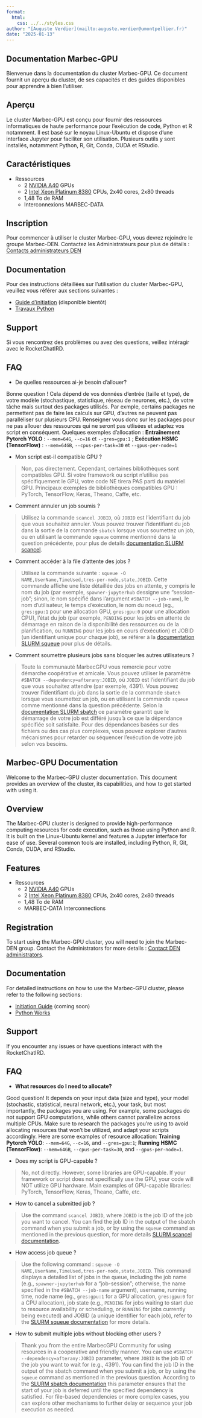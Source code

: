 ```yaml
---
format:
  html:
    css: ../../styles.css
author: "[Auguste Verdier](mailto:auguste.verdier@umontpellier.fr)"
date: "2025-01-13"
---
```



::: {.content-visible when-profile="french"}
# Documentation Marbec-GPU

Bienvenue dans la documentation du cluster Marbec-GPU. Ce document fournit un aperçu du cluster, de ses capacités et des guides disponibles pour apprendre à bien l'utiliser.

## Aperçu

Le cluster Marbec-GPU est conçu pour fournir des ressources informatiques de haute performance pour l'exécution de code, Python et R notamment. Il est basé sur le noyau Linux-Ubuntu et dispose d'une interface Jupyter pour faciliter son utilisation. Plusieurs outils y sont installés, notamment Python, R, Git, Conda, CUDA et RStudio.

## Caractéristiques

- Ressources
    - 2 [NVIDIA A40](https://www.nvidia.com/fr-fr/data-center/a40/) GPUs
    - 2 [Intel Xeon Platinum 8380](https://www.intel.com/content/www/us/en/products/sku/212287/intel-xeon-platinum-8380-processor-60m-cache-2-30-ghz/specifications.html) CPUs, 2x40 cores, 2x80 threads
    - 1,48 To de RAM
    - Interconnexions MARBEC-DATA

## Inscription

Pour commencer à utiliser le cluster Marbec-GPU, vous devrez rejoindre le groupe Marbec-DEN. Contactez les Administrateurs pour plus de détails : [Contacts administrateurs DEN](mailto:marbec-den-admin@listes.ird.fr)

## Documentation

Pour des instructions détaillées sur l'utilisation du cluster Marbec-GPU, veuillez vous référer aux sections suivantes :

- [Guide d'initiation](init_marbec_gpu.qmd) (disponible bientôt)
- [Travaux Python](python/index_python.qmd)


## Support

Si vous rencontrez des problèmes ou avez des questions, veillez intéragir avec le RocketChatIRD.

## FAQ

- De quelles ressources ai-je besoin d'allouer?

Bonne question ! Cela dépend de vos données d'entrée (taille et type), de votre modèle (stochastique, statistique, réseau de neurones, etc.), de votre tâche mais surtout des packages utilisés. Par exmple, certains packages ne permettent pas de faire les calculs sur GPU, d'autres ne peuvent pas paralléliser sur plusieurs CPU. Renseigner vous donc sur les packages pour ne pas allouer des ressources qui ne seront pas utlisées et adaptez vos script en conséquent. Quelques exemples d'allocation : **Entraînement Pytorch YOLO** : `--mem=64G`, `--c=16` et `--gres=gpu:1` ; **Exécution HSMC (TensorFlow)** : `--mem=64GB`, `--cpus-per-task=30` et `--gpus-per-node=1`

- Mon script est-il compatible GPU ?

> Non, pas directement. Cependant, certaines bibliothèques sont compatibles GPU. Si votre framework ou script n'utilise pas spécifiquement le GPU, votre code NE tirera PAS parti du matériel GPU. Principaux exemples de bibliothèques compatibles GPU : PyTorch, TensorFlow, Keras, Theano, Caffe, etc.

- Comment annuler un job soumis ?

> Utilisez la commande `scancel JOBID`, où `JOBID` est l'identifiant du job que vous souhaitez annuler. Vous pouvez trouver l'identifiant du job dans la sortie de la commande `sbatch` lorsque vous soumettez un job, ou en utilisant la commande `squeue` comme mentionné dans la question précédente, pour plus de details [documentation SLURM scancel](https://slurm.schedmd.com/scancel.html).

- Comment accéder à la file d'attente des jobs ?

> Utilisez la commande suivante : `squeue -O NAME,UserName,TimeUsed,tres-per-node,state,JOBID`. Cette commande affiche une liste détaillée des jobs en attente, y compris le nom du job (par exemple, `spawner-jupyterhub` dessigne une "session-job"; sinon, le nom spécifié dans l'argument `#SBATCH --job-name`), le nom d'utilisateur, le temps d'exécution, le nom du noeud (eg., `gres:gpu:1` pour une allocation GPU, `gres:gpu:0` pour une allocation CPU), l'état du job (par exemple, `PENDING` pour les jobs en attente de démarrage en raison de la disponibilité des ressources ou de la planification, ou `RUNNING` pour les jobs en cours d'exécution) et JOBID (un identifiant unique pour chaque job), se référer à la [documentation SLURM squeue](https://slurm.schedmd.com/squeue.html) pour plus de détails.

- Comment soumettre plusieurs jobs sans bloquer les autres utilisateurs ?

> Toute la communauté MarbecGPU vous remercie pour votre démarche coopérative et amicale. Vous pouvez utiliser le paramètre `#SBATCH --dependency=afterany:JOBID`, où `JOBID` est l'identifiant du job que vous souhaitez attendre (par exemple, 4391). Vous pouvez trouver l'identifiant du job dans la sortie de la commande `sbatch` lorsque vous soumettez un job, ou en utilisant la commande `squeue` comme mentionné dans la question précédente. Selon la [documentation SLURM sbatch](https://slurm.schedmd.com/sbatch.html) ce paramètre garantit que le démarrage de votre job est différé jusqu'à ce que la dépendance spécifiée soit satisfaite. Pour des dépendances basées sur des fichiers ou des cas plus complexes, vous pouvez explorer d'autres mécanismes pour retarder ou séquencer l'exécution de votre job selon vos besoins.

:::

::: {.content-visible when-profile="english"}
# Marbec-GPU Documentation
Welcome to the Marbec-GPU cluster documentation. This document provides an overview of the cluster, its capabilities, and how to get started with using it.

## Overview

The Marbec-GPU cluster is designed to provide high-performance computing resources for code execution, such as those using Python and R. It is built on the Linux-Ubuntu kernel and features a Jupyter interface for ease of use. Several common tools are installed, including Python, R, Git, Conda, CUDA, and RStudio.

## Features

- Ressources
    - 2 [NVIDIA A40](https://www.nvidia.com/fr-fr/data-center/a40/) GPUs
    - 2 [Intel Xeon Platinum 8380](https://www.intel.com/content/www/us/en/products/sku/212287/intel-xeon-platinum-8380-processor-60m-cache-2-30-ghz/specifications.html) CPUs, 2x40 cores, 2x80 threads
    - 1,48 To de RAM
    - MARBEC-DATA Interconnections


## Registration

To start using the Marbec-GPU cluster, you will need to join the Marbec-DEN group. Contact the Administrators for more details : [ Contact DEN administrators](mailto:marbec-den-admin@listes.ird.fr).

## Documentation

For detailed instructions on how to use the Marbec-GPU cluster, please refer to the following sections:

- [Initiation Guide](init_marbec_gpu.qmd) (coming soon)
- [Python Works](python/index_python.qmd)




## Support

If you encounter any issues or have questions interact with the RocketChatIRD.

## FAQ

- **What resources do I need to allocate?**

Good question! It depends on your input data (size and type), your model (stochastic, statistical, neural network, etc.), your task, but most importantly, the packages you are using. For example, some packages do not support GPU computations, while others cannot parallelize across multiple CPUs. Make sure to research the packages you're using to avoid allocating resources that won't be utilized, and adapt your scripts accordingly. Here are some examples of resource allocation: **Training Pytorch YOLO**: `--mem=64G`, `--c=16`, and `--gres=gpu:1`; **Running HSMC (TensorFlow)**: `--mem=64GB`, `--cpus-per-task=30`, and `--gpus-per-node=1`.

- Does my script is GPU-capable ? 

> No, not directly. However, some libraries are GPU-capable. If your framework or script does not specifically use the GPU, your code will NOT utilize GPU hardware.   Main examples of GPU-capable libraries: PyTorch, TensorFlow, Keras, Theano, Caffe, etc.

- How to cancel a submitted job ?

> Use the command `scancel JOBID`, where `JOBID` is the job ID of the job you want to cancel. You can find the job ID in the output of the sbatch command when you submit a job, or by using the `squeue` command as mentioned in the previous question, for more details [SLURM scancel documentation](https://slurm.schedmd.com/scancel.html).

- How access job queue ? 

> Use the following command : `squeue -O NAME,UserName,TimeUsed,tres-per-node,state,JOBID`. This command displays a detailed list of jobs in the queue, including the job name (e.g., `spawner-jupyterhub` for a "job-session"; otherwise, the name specified in the `#SBATCH --job-name` argument), username, running time, node name (eg., `gres:gpu:1` for a GPU allocation, `gres:gpu:0` for a CPU allocation), job state (e.g., `PENDING` for jobs waiting to start due to resource availability or scheduling, or `RUNNING` for jobs currently being executed) and JOBID (a unique identifier for each job), refer to the [SLURM squeue documentation](https://slurm.schedmd.com/squeue.html) for more details.

- How to submit multiple jobs without blocking other users ?

> Thank you from the entire MarbecGPU Community for using resources in a cooperative and friendly manner. You can use `#SBATCH --dependency=afterany:JOBID` parameter, where `JOBID` is the job ID of the job you want to wait for (e.g., 4391). You can find the job ID in the output of the sbatch command when you submit a job, or by using the `squeue` command as mentioned in the previous question. According to the [SLURM sbatch documentation](https://slurm.schedmd.com/sbatch.html) this parameter ensures that the start of your job is deferred until the specified dependency is satisfied. For file-based dependencies or more complex cases, you can explore other mechanisms to further delay or sequence your job execution as needed.

:::